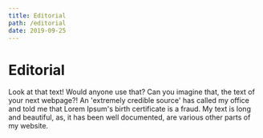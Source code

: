 ```yaml
---
title: Editorial
path: /editorial
date: 2019-09-25
---
```


# Editorial

<Preamble>
  Look at that text! Would anyone use that? Can you imagine that, the text of your next webpage?! An 'extremely credible
  source' has called my office and told me that Lorem Ipsum's birth certificate is a fraud. My text is long and
  beautiful, as, it has been well documented, are various other parts of my website.
</Preamble>
